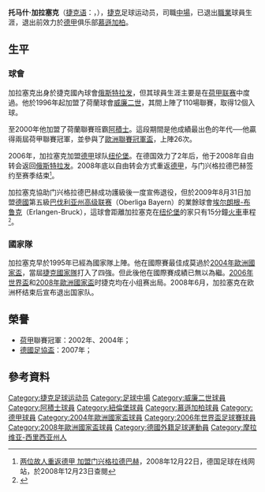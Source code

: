 {{noteTA
|G1=uefa
|T=zh-hans:托马什·加拉塞克;zh-hk:湯馬士·加拉錫;zh-tw:托馬什·加拉塞克;
|1=zh-hans:托马什·加拉塞克;zh-hk:湯馬士·加拉錫;zh-tw:托馬什·加拉塞克;
|2=zh-hans:加拉塞克;zh-hk:加拉錫;zh-tw:加拉塞克;
}}
{{Football player infobox
| playername = 托马什·加拉塞克<br />{{lang|cs|''Tomáš Galásek''}}
| image = [[File:Tomas_Galasek.jpg|230 px]]
| fullname = {{lang|cs|Tomáš Galásek}}
| englishfullname = 
| height = {{height|m=1.80}}
| nickname = 
| dateofbirth = {{birth date and age|1973|1|15}}
| cityofbirth = <br />[[弗里代克-米斯泰克|弗里代克-米斯泰克]]
| countryofbirth = {{CZS}}
| currentclub = [[FSV_Erlangen-Bruck|埃尔朗根-布鲁克]]
| clubnumber = 8
| position = [[中场|中场]]
| youthyears = 1979-91
| youthclubs = [[俄斯特拉发足球俱乐部|俄斯特拉发]]
| years = 1991-96<br />1996-00<br />2000-06<br />2006-08<br />2008<br />2008-09<br />2009-
| clubs = [[俄斯特拉发足球俱乐部|俄斯特拉发]]<br />[[蒂尔堡足球俱乐部|蒂尔堡]]<br />[[阿贾克斯足球俱乐部|阿贾克斯]]<br />[[纽伦堡足球俱乐部|纽伦堡]]<br />[[俄斯特拉发足球俱乐部|俄斯特拉发]]<br />[[门兴格拉德巴赫足球俱乐部|慕遜加柏]]<br />[[FSV_Erlangen-Bruck|埃尔朗根-布鲁克]]
| caps(goals) = 121 {{0}}(9)<br />110 (12)<br />154 (24)<br />{{0}}49 {{0}}(4)<br />{{0}}14 {{0}}(0)<br />{{0}}15 {{0}}(0)<br />{{0|00}}0 {{0}}(0)
| nationalyears = 1995-08
| nationalteam = {{fb|CZE}}
| nationalcaps(goals) = {{0}}69 {{0}}(1)
| pcupdate = 2009年9月5日 (六) 12:31 (UTC)
| ntupdate = 2009年8月14日
}}
'''托马什·加拉塞克'''（[[捷克语|捷克语]]：'''{{lang|cs|Tomáš Galásek}}'''，{{bd|1973年|1月15日|catidx=Galasek, Tomas}}），[[捷克|捷克]]足球运动员，司職[[中場|中場]]，已退出[[職業|職業]]球員生涯，退出前效力於[[德甲|德甲]]俱乐部[[门兴格拉德巴赫足球俱乐部|慕遜加柏]]。

== 生平 ==
=== 球會 ===
加拉塞克出身於捷克國內球會[[俄斯特拉发足球俱乐部|俄斯特拉发]]，但其球員生涯主要是在[[荷兰足球甲级联赛|荷甲联赛]]中度過。他於1996年起加盟了荷蘭球會[[蒂尔堡足球俱乐部|威廉二世]]，其間上陣了110場聯賽，取得12個入球。

至2000年他加盟了荷蘭聯賽班霸[[阿積士|阿積士]]。這段期間是他成績最出色的年代──他贏得兩屆荷甲聯賽冠軍，並參與了[[歐洲聯賽冠軍盃|歐洲聯賽冠軍盃]]，上陣26次。

2006年，加拉塞克加盟[[德甲|德甲]]球队[[纽伦堡足球俱乐部|纽伦堡]]。在德国效力了2年后，他于2008年自由转会返回[[俄斯特拉发足球俱乐部|俄斯特拉发]]。2008年底以自由转会方式重返[[德甲|德甲]]，与门兴格拉德巴赫签约至赛季结束<small><ref> {{zh-hans}} [http://www.dfo.cn/dfo/show.asp?id=8612 两位故人重返德甲 加盟门兴格拉德巴赫]{{dead link|date=2018年3月 |bot=InternetArchiveBot |fix-attempted=yes }}，2008年12月22日，德国足球在线网站，於2008年12月23日查閱</ref></small>。

加拉塞克協助门兴格拉德巴赫成功護級後一度宣佈退役，但於2009年8月31日加盟[[德國|德國]]第五級[[巴伐利亚州高级联赛|巴伐利亚州高级联赛]]（Oberliga Bayern）的業餘球會[[FSV_Erlangen-Bruck|埃尔朗根-布鲁克]]（Erlangen-Bruck），這球會距離加拉塞克在[[纽伦堡|纽伦堡]]的家只有15分鐘[[火車|火車]]車程<small><ref>{{cite news |language=zh-hans |url=http://www.dfo.cn/dfo/show.asp?id=9638 |title=加拉塞克发挥余热 加盟巴伐利亚业余队 |publisher=德国足球在线 |date=2009-09-01 |accessdate=2009-09-05 }}{{dead link|date=2018年3月 |bot=InternetArchiveBot |fix-attempted=yes }}</ref></small>。

=== 國家隊 ===
加拉塞克早於1995年已經為國家隊上陣。他在國際賽最佳成莫過於[[2004年歐洲國家盃|2004年歐洲國家盃]]，當屆[[捷克国家足球队|捷克國家隊]]打入了四強。但此後他在國際賽成績已無以為繼。[[2006年世界盃|2006年世界盃]]和[[2008年歐洲國家盃|2008年歐洲國家盃]]时捷克均在小组赛出局。2008年6月，加拉塞克在欧洲杯结束后宣布退出国家队。

== 榮譽 ==
* [[荷甲|荷甲]]聯賽冠軍：2002年、2004年；
* [[德國足協盃|德國足協盃]]：2007年；

== 參考資料 ==
<div class="references-small">
<references />
</div>

{{2004年欧洲足球锦标赛捷克参赛名单}}
{{2006年世界杯足球赛捷克参赛名单}}
{{2008年欧洲足球锦标赛捷克参赛名单}}

{{DEFAULTSORT:Galasek, Tomas}}
[[Category:捷克足球运动员|Category:捷克足球运动员]]
[[Category:足球中場|Category:足球中場]]
[[Category:威廉二世球員|Category:威廉二世球員]]
[[Category:阿積士球員|Category:阿積士球員]]
[[Category:紐倫堡球員|Category:紐倫堡球員]]
[[Category:慕遜加柏球員|Category:慕遜加柏球員]]
[[Category:德甲球員|Category:德甲球員]]
[[Category:2004年歐洲國家盃球員|Category:2004年歐洲國家盃球員]]
[[Category:2006年世界盃足球賽球員|Category:2006年世界盃足球賽球員]]
[[Category:2008年歐洲國家盃球員|Category:2008年歐洲國家盃球員]]
[[Category:德國外籍足球運動員|Category:德國外籍足球運動員]]
[[Category:摩拉维亚-西里西亚州人|Category:摩拉维亚-西里西亚州人]]